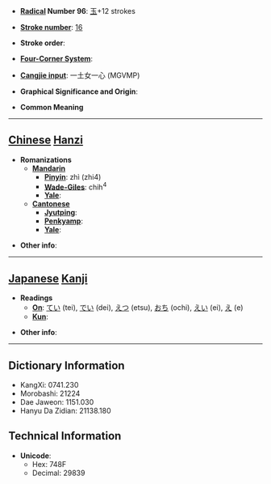 * '''[[Wiktionary:Chinese radical index| Radical]] Number 96''': [[Wiktionary:Chinese radical index 玉|玉]]+12 strokes

* '''[[Wiktionary:Chinese total strokes index|Stroke number]]''': [[Wiktionary:Chinese total strokes index 16|16]]

* '''Stroke order''': 

* '''[[Wiktionary:Chinese four corner index|Four-Corner System]]''': 

* '''[[Wiktionary:Chinese Cangjie index|Cangjie input]]''': 一土女一心 (MGVMP)

* '''Graphical Significance and Origin''': 

* '''Common Meaning'''

----

== [[Chinese]] [[Hanzi]] ==

* '''Romanizations'''
** '''[[Mandarin]]'''
*** '''[[Pinyin]]''': zhì (zhi4)
*** '''[[Wade-Giles]]''': chih<sup>4</sup>
*** '''[[Yale]]''': 
** '''[[Cantonese]]'''
*** '''[[Jyutping]]''':
*** '''[[Penkyamp]]''': 
*** '''[[Yale]]''': 

* '''Other info''': 

----

== [[Japanese]] [[Kanji]] ==

* '''Readings'''
** '''[[On]]''': [[てい]] (tei), [[でい]] (dei), [[えつ]] (etsu), [[おち]] (ochi), [[えい]] (ei), [[え]] (e)
** '''[[Kun]]''': 

* '''Other info''':  

----

== Dictionary Information ==

* KangXi: 0741.230
* Morobashi: 21224
* Dae Jaweon: 1151.030
* Hanyu Da Zidian: 21138.180

== Technical Information ==

* '''Unicode''':
** Hex: 748F
** Decimal: 29839